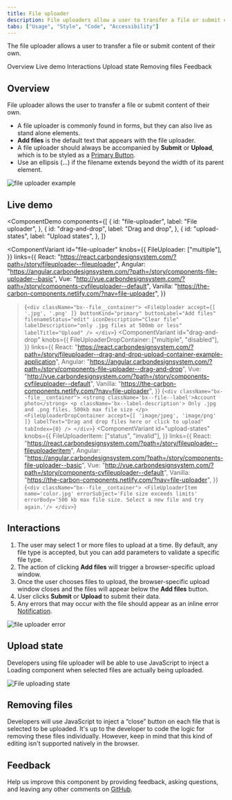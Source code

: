 ```yaml
---
title: File uploader
description: File uploaders allow a user to transfer a file or submit content of their own.
tabs: ["Usage", "Style", "Code", "Accessibility"]
---
```


<PageDescription>

The file uploader allows a user to transfer a file or submit content of their own.

</PageDescription>

<AnchorLinks>

<AnchorLink>Overview</AnchorLink>
<AnchorLink>Live demo</AnchorLink>
<AnchorLink>Interactions</AnchorLink>
<AnchorLink>Upload state</AnchorLink>
<AnchorLink>Removing files</AnchorLink>
<AnchorLink>Feedback</AnchorLink>

</AnchorLinks>

## Overview

File uploader allows the user to transfer a file or submit content of their own.

- A file uploader is commonly found in forms, but they can also live as stand alone elements.
- **Add files** is the default text that appears with the file uploader.
- A file uploader should always be accompanied by **Submit** or **Upload**, which is to be styled as a [Primary Button](/components/button/usage).
- Use an ellipsis (...) if the filename extends beyond the width of its parent element.

<Row>
<Column colLg={8}>

![file uploader example](images/file-uploader-usage-1.png)

</Column>
</Row>

## Live demo

<ComponentDemo
  components={[
    {
      id: "file-uploader",
      label: "File uploader",
    },
    {
      id: "drag-and-drop",
      label: "Drag and drop",
    },
    {
      id: "upload-states",
      label: "Upload states",
    },
  ]}
>
  <ComponentVariant
    id="file-uploader"
    knobs={{
      FileUploader: ["multiple"],
    }}
    links={{
      React:
        "https://react.carbondesignsystem.com/?path=/story/fileuploader--fileuploader",
      Angular:
        "https://angular.carbondesignsystem.com/?path=/story/components-file-uploader--basic",
      Vue:
        "http://vue.carbondesignsystem.com/?path=/story/components-cvfileuploader--default",
      Vanilla: "https://the-carbon-components.netlify.com/?nav=file-uploader",
    }}
  >{`
      <div className="bx--file__container">
        <FileUploader
          accept={[
            '.jpg',
            '.png'
          ]}
          buttonKind="primary"
          buttonLabel="Add files"
          filenameStatus="edit"
          iconDescription="Clear file"
          labelDescription="only .jpg files at 500mb or less"
          labelTitle="Upload"
        />
      </div>
    `}</ComponentVariant>
  <ComponentVariant
    id="drag-and-drop"
    knobs={{
      FileUploaderDropContainer: ["multiple", "disabled"],
    }}
    links={{
      React:
        "https://react.carbondesignsystem.com/?path=/story/fileuploader--drag-and-drop-upload-container-example-application",
      Angular:
        "https://angular.carbondesignsystem.com/?path=/story/components-file-uploader--drag-and-drop",
      Vue:
        "http://vue.carbondesignsystem.com/?path=/story/components-cvfileuploader--default",
      Vanilla: "https://the-carbon-components.netlify.com/?nav=file-uploader",
    }}
  >{`
      <div className="bx--file__container">
        <strong className='bx--file--label'>Account photo</strong>
        <p className='bx--label-description'>
          Only .jpg and .png files. 500kb max file size
        </p>
        <FileUploaderDropContainer
          accept={[
            'image/jpeg',
            'image/png'
          ]}
          labelText="Drag and drop files here or click to upload"
          tabIndex={0}
        />
      </div>
    `}</ComponentVariant>
  <ComponentVariant
    id="upload-states"
    knobs={{
      FileUploaderItem: ["status", "invalid"],
    }}
    links={{
      React:
        "https://react.carbondesignsystem.com/?path=/story/fileuploader--fileuploaderitem",
      Angular:
        "https://angular.carbondesignsystem.com/?path=/story/components-file-uploader--basic",
      Vue:
        "http://vue.carbondesignsystem.com/?path=/story/components-cvfileuploader--default",
      Vanilla: "https://the-carbon-components.netlify.com/?nav=file-uploader",
    }}
  >{`
      <div className="bx--file__container">
        <FileUploaderItem name='color.jpg' errorSubject='File size exceeds limits' errorBody='500 kb max file size. Select a new file and try again.'/>
      </div>
    `}</ComponentVariant>
</ComponentDemo>

## Interactions

1. The user may select 1 or more files to upload at a time. By default, any file type is accepted, but you can add parameters to validate a specific file type.
2. The action of clicking **Add files** will trigger a browser-specific upload window.
3. Once the user chooses files to upload, the browser-specific upload window closes and the files will appear below the **Add files** button.
4. User clicks **Submit** or **Upload** to submit their data.
5. Any errors that may occur with the file should appear as an inline error [Notification](/components/notification/usage).

<Row>
<Column colLg={8}>

![file uploader error](images/file-uploader-usage-2.png)

</Column>
</Row>

## Upload state

Developers using file uploader will be able to use JavaScript to inject a Loading component when selected files are actually being uploaded.

<Row>
<Column colLg={8}>

![File uploading state](images/file-uploader-usage-3.png)

</Column>
</Row>

## Removing files

Developers will use JavaScript to inject a “close” button on each file that is selected to be uploaded. It's up to the developer to code the logic for removing these files individually. However, keep in mind that this kind of editing isn't supported natively in the browser.

## Feedback

Help us improve this component by providing feedback, asking questions, and leaving any other comments on [GitHub](https://github.com/carbon-design-system/carbon-website/issues/new?assignees=&labels=feedback&template=feedback.md).
